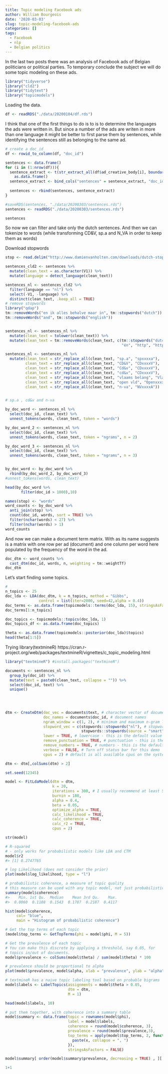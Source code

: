 ```yaml
---
title: Topic modeling Facebook ads
author: William Bourgeois
date: '2020-03-03'
slug: topic-modeling-facebook-ads
categories: []
tags:
  - Facebook
  - nlp
  - Belgian politics
---
```


In the last two posts there was an analysis of Facebook ads of Belgian politicians or political parties. To temporary conclude the subject we will do some topic modeling on these ads.

```r
library("tidyverse")
library("cld2")
library("tidytext")
library("topicmodels")
```

Loading the data.

```r
df <- readRDS("./data/20200104/df.rds")
```


I think that one of the first things to do is to is to determine the languages the ads were written in. But since a number of the ads are writen in more than one language it might be better to first parse them by sentences, while identifying the sentences still as belonging to the same ad. 


```r
# create a doc_id
df <- rowid_to_column(df, "doc_id")

sentences <- data.frame()
for (i in (1:nrow(df))){
  sentence_extract <- t(str_extract_all(df$ad_creative_body[i], boundary("sentence"), simplify = TRUE)) %>% 
    as.data.frame()
  sentence_extract <- bind_cols("sentences" = sentence_extract, "doc_id" = rep.int(df$doc_id[i],
                                                                                   nrow(sentence_extract)))
  sentences <- rbind(sentences, sentence_extract)
}

```

```r
#saveRDS(sentences, "./data/20200303/sentences.rds")
sentences <- readRDS("./data/20200303/sentences.rds")
```

```r
sentences
```

So now we can filter and take only the dutch sentences. And then we can tokenize to words (while transforming CD&V, sp.a and N_VA in order to keep them as words)

Download stopwords
```r
stop <- read.delim("http://www.damienvanholten.com/downloads/dutch-stop-words.txt", header=FALSE)

```





```r
sentences_cld2 <- sentences %>%
  mutate(clean_text = as.character(V1)) %>% 
  mutate(language = detect_language(clean_text)) 

sentences_nl <- sentences_cld2 %>% 
  filter(language == "nl") %>% 
  select(-V1, -language) %>% 
  distinct(clean_text, .keep_all = TRUE)
# remove stopwords
library("qdap")
tm::removeWords("en ik alles behalve maar in", tm::stopwords("dutch"))
tm::removeWords("and", tm::stopwords("english"))


sentences_nl <- sentences_nl %>% 
  mutate(clean_text = tolower(clean_text)) %>% 
  mutate(clean_text = tm::removeWords(clean_text, c(tm::stopwords("dutch"), 
                                                    "én", "http", "https","www.s", "bit.ly")))

sentences_nl <- sentences_nl %>% 
  mutate(clean_text = str_replace_all(clean_text, "sp.a", "spxxxxa"),
         clean_text = str_replace_all(clean_text, "CD&V", "CDxxxxV"),
         clean_text = str_replace_all(clean_text, "Cd&v", "CDxxxxV"),
         clean_text = str_replace_all(clean_text, "cd&v", "CDxxxxV"),
         clean_text = str_replace_all(clean_text, "vlaams belang", "VlaamsxxxxBelang"),
         clean_text = str_replace_all(clean_text, "open vld", "Openxxxxvld"),
         clean_text = str_replace_all(clean_text, "n-va", "NVxxxxA"))


# sp.a , cd&v and n-va 

by_doc_word <- sentences_nl %>%
  select(doc_id, clean_text) %>% 
  unnest_tokens(words, clean_text, token = "words")

by_doc_word_2 <- sentences_nl %>%
  select(doc_id, clean_text) %>% 
  unnest_tokens(words, clean_text, token = "ngrams", n = 2)

by_doc_word_3 <- sentences_nl %>%
  select(doc_id, clean_text) %>% 
  unnest_tokens(words, clean_text, token = "ngrams", n = 3)


by_doc_word <- by_doc_word %>% 
  rbind(by_doc_word_2, by_doc_word_3)
#unnest_tokens(words, clean_text)

head(by_doc_word %>% 
       filter(doc_id > 1000),10)
```


```r

names(stop) <- "words"
word_counts <- by_doc_word %>% 
  anti_join(stop) %>% 
  count(doc_id, words, sort = TRUE) %>% 
  filter(nchar(words) < 27) %>% 
  filter(nchar(words) > 1)
word_counts
```

And now we can make a document term matrix. With as its name suggests is a matrix with one row per ad (document) and one column per word here populated by the frequency of the word in the ad.


```r
doc_dtm <- word_counts %>%
  cast_dtm(doc_id, words, n, weighting = tm::weightTf)
doc_dtm
```


Let's start finding some topics.

```r
# 
n_topics <- 25
doc_lda <- LDA(doc_dtm, k = n_topics, method = "Gibbs", 
               control = list(iter=2000, seed=42,alpha = 0.4))
doc_terms <- as.data.frame(topicmodels::terms(doc_lda, 15), stringsAsFactors = FALSE)
doc_terms[1:n_topics]

```

```r
doc_topics <- topicmodels::topics(doc_lda, 1)
doc_topics_df <- as.data.frame(doc_topics)

theta <- as.data.frame(topicmodels::posterior(doc_lda)$topics)
head(theta[1:5])
```


Trying library(textmineR)
https://cran.r-project.org/web/packages/textmineR/vignettes/c_topic_modeling.html

```r
library("textmineR") #install.packages("textmineR")
```

```r
documents <- sentences_nl %>%
  group_by(doc_id) %>%
  mutate(text = paste0(clean_text, collapse = "")) %>%
  select(doc_id, text) %>% 
  unique()
  
  
  
```


```r
dtm <- CreateDtm(doc_vec = documents$text, # character vector of documents
                 doc_names = documents$doc_id, # document names
                 ngram_window = c(1, 2), # minimum and maximum n-gram length
                 stopword_vec = c(stopwords::stopwords("nl"), # stopwords from tm
                                  stopwords::stopwords(source = "smart")), # this is the default value
                 lower = TRUE, # lowercase - this is the default value
                 remove_punctuation = TRUE, # punctuation - this is the default
                 remove_numbers = TRUE, # numbers - this is the default
                 verbose = FALSE, # Turn off status bar for this demo
                 cpus = 2) # default is all available cpus on the system

dtm <- dtm[,colSums(dtm) > 2]
```


```r
set.seed(12345)

model <- FitLdaModel(dtm = dtm, 
                     k = 20,
                     iterations = 300, # I usually recommend at least 500 iterations or more
                     burnin = 180,
                     alpha = 0.4,
                     beta = 0.05,
                     optimize_alpha = TRUE,
                     calc_likelihood = TRUE,
                     calc_coherence = TRUE,
                     calc_r2 = TRUE,
                     cpus = 2) 
```

```r
str(model)
```
```r

# R-squared 
# - only works for probabilistic models like LDA and CTM
model$r2
#> [1] 0.2747765

```

```r

# log Likelihood (does not consider the prior) 
plot(model$log_likelihood, type = "l")
```

```r
# probabilistic coherence, a measure of topic quality
# this measure can be used with any topic model, not just probabilistic ones
summary(model$coherence)
#>    Min. 1st Qu.  Median    Mean 3rd Qu.    Max. 
#>  0.0060  0.1188  0.1543  0.1787  0.2187  0.4117
```

```r
hist(model$coherence, 
     col= "blue", 
     main = "Histogram of probabilistic coherence")
```

```r
# Get the top terms of each topic
(model$top_terms <- GetTopTerms(phi = model$phi, M = 5))
```

```r
# Get the prevalence of each topic
# You can make this discrete by applying a threshold, say 0.05, for
# topics in/out of documents. 
model$prevalence <- colSums(model$theta) / sum(model$theta) * 100

# prevalence should be proportional to alpha
plot(model$prevalence, model$alpha, xlab = "prevalence", ylab = "alpha")
```

```r
# textmineR has a naive topic labeling tool based on probable bigrams
model$labels <- LabelTopics(assignments = model$theta > 0.05, 
                            dtm = dtm,
                            M = 1)

head(model$labels, 10)
```

```r
# put them together, with coherence into a summary table
model$summary <- data.frame(topic = rownames(model$phi),
                            label = model$labels,
                            coherence = round(model$coherence, 3),
                            prevalence = round(model$prevalence,3),
                            top_terms = apply(model$top_terms, 2, function(x){
                              paste(x, collapse = ", ")
                            }),
                            stringsAsFactors = FALSE)
```

```r
model$summary[ order(model$summary$prevalence, decreasing = TRUE) , ][ 1:10 , ]
```
```r
1+1
```

